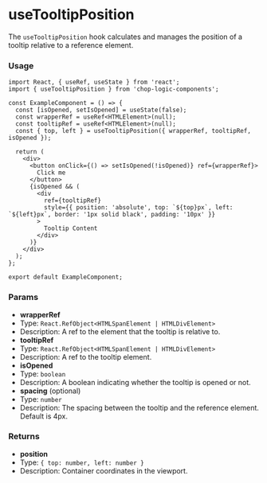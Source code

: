 
<Meta of={Stories} title='Hooks/useTooltipPosition' />

# useTooltipPosition

The `useTooltipPosition` hook calculates and manages the position of a tooltip relative to a reference element.

### Usage

```tsx
import React, { useRef, useState } from 'react';
import { useTooltipPosition } from 'chop-logic-components';

const ExampleComponent = () => {
  const [isOpened, setIsOpened] = useState(false);
  const wrapperRef = useRef<HTMLElement>(null);
  const tooltipRef = useRef<HTMLElement>(null);
  const { top, left } = useTooltipPosition({ wrapperRef, tooltipRef, isOpened });

  return (
    <div>
      <button onClick={() => setIsOpened(!isOpened)} ref={wrapperRef}>
        Click me
      </button>
      {isOpened && (
        <div
          ref={tooltipRef}
          style={{ position: 'absolute', top: `${top}px`, left: `${left}px`, border: '1px solid black', padding: '10px' }}
        >
          Tooltip Content
        </div>
      )}
    </div>
  );
};

export default ExampleComponent;
```

### Params

- **wrapperRef**
- Type: `React.RefObject<HTMLSpanElement | HTMLDivElement>`
- Description: A ref to the element that the tooltip is relative to.
- **tooltipRef**
- Type: `React.RefObject<HTMLSpanElement | HTMLDivElement>`
- Description: A ref to the tooltip element.
- **isOpened**
- Type: `boolean`
- Description: A boolean indicating whether the tooltip is opened or not.
- **spacing** (optional)
- Type: `number`
- Description: The spacing between the tooltip and the reference element. Default is 4px.

### Returns

- **position**
- Type: `{ top: number, left: number }`
- Description: Container coordinates in the viewport.